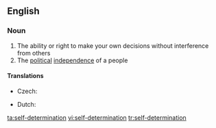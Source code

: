 ==English==

===Noun===
{{wikipedia}}
{{en-noun|sg=[[self]]-[[determination]]|-}}

# The ability or right to make your own decisions without interference from others
# The [[political]] [[independence]] of a people

====Translations====
{{trans-top|political independence of a people}}
* Czech: {{t-|cs|sebeurčení|n}}
{{trans-mid}}
* Dutch: {{t-|nl|zelfbeschikking|f}}
{{trans-bottom}}

[[ta:self-determination]]
[[vi:self-determination]]
[[tr:self-determination]]